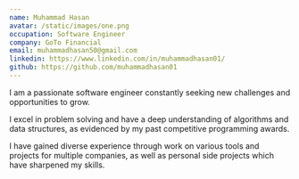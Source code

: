 ```yaml
---
name: Muhammad Hasan
avatar: /static/images/one.png
occupation: Software Engineer
company: GoTo Financial
email: muhammadhasan50@gmail.com
linkedin: https://www.linkedin.com/in/muhammadhasan01/
github: https://github.com/muhammadhasan01
---
```


I am a passionate software engineer constantly seeking new challenges and opportunities to grow.

I excel in problem solving and have a deep understanding of algorithms and data structures, as evidenced by my past competitive programming awards.

I have gained diverse experience through work on various tools and projects for multiple companies, as well as personal side projects which have sharpened my skills.
